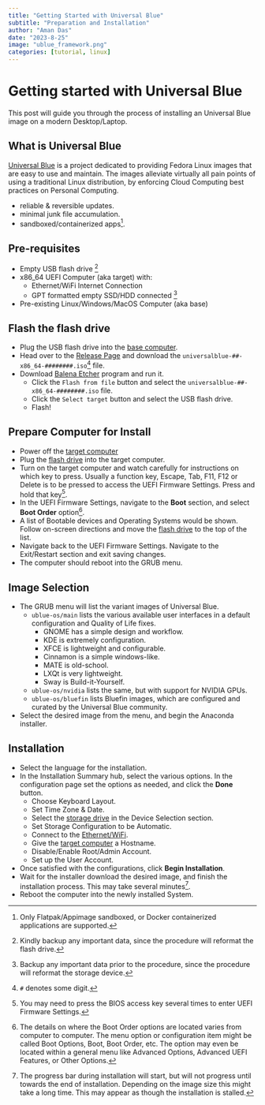```yaml
---
title: "Getting Started with Universal Blue"
subtitle: "Preparation and Installation"
author: "Aman Das"
date: "2023-8-25"
image: "ublue_framework.png"
categories: [tutorial, linux]
---
```


# Getting started with Universal Blue

This post will guide you through the process of installing an Universal Blue image on a modern Desktop/Laptop.

## What is Universal Blue

[Universal Blue](https://universal-blue.org/) is a project dedicated to providing Fedora Linux images that are easy to use and maintain. The images alleviate virtually all pain points of using a traditional Linux distribution, by enforcing Cloud Computing best practices on Personal Computing.

- reliable & reversible updates.
- minimal junk file accumulation.
- sandboxed/containerized apps[^1].

[^1]: Only Flatpak/Appimage sandboxed, or Docker containerized applications are supported.

## Pre-requisites

-   [Empty USB flash drive]{#usb} [^2]
-   [x86_64 UEFI Computer]{#target} (aka target) with:
    -   [Ethernet/WiFi Internet Connection]{#internet}
    -   [GPT formatted empty SSD/HDD connected]{#storage} [^3]
-   [Pre-existing Linux/Windows/MacOS Computer]{#base} (aka base)

[^2]: Kindly backup any important data, since the procedure will reformat the flash drive.

[^3]: Backup any important data prior to the procedure, since the procedure will reformat the storage device.

## Flash the flash drive

-   Plug the USB flash drive into the [base computer](#base).
-   Head over to the [Release Page](https://github.com/ublue-os/main/releases/latest) and download the `universalblue-##-x86_64-########.iso`[^4] file.
-   Download [Balena Etcher](https://etcher.balena.io/) program and run it.
    -   Click the `Flash from file` button and select the `universalblue-##-x86_64-########.iso` file.
    -   Click the `Select target` button and select the USB flash drive.
    -   Flash!

[^4]: `#` denotes some digit.

## Prepare Computer for Install

-   Power off the [target computer](#target)
-   Plug the [flash drive](#usb) into the target computer.
-   Turn on the target computer and watch carefully for instructions on which key to press. Usually a function key, Escape, Tab, F11, F12 or Delete is to be pressed to access the UEFI Firmware Settings. Press and hold that key[^5].
-   In the UEFI Firmware Settings, navigate to the **Boot** section, and select **Boot Order** option[^6].
-   A list of Bootable devices and Operating Systems would be shown. Follow on-screen directions and move the [flash drive](#usb) to the top of the list.
-   Navigate back to the UEFI Firmware Settings. Navigate to the Exit/Restart section and exit saving changes.
-   The computer should reboot into the GRUB menu.

[^5]: You may need to press the BIOS access key several times to enter UEFI Firmware Settings.

[^6]: The details on where the Boot Order options are located varies from computer to computer. The menu option or configuration item might be called Boot Options, Boot, Boot Order, etc. The option may even be located within a general menu like Advanced Options, Advanced UEFI Features, or Other Options.

## Image Selection

-   The GRUB menu will list the variant images of Universal Blue.
    -   `ublue-os/main` lists the various available user interfaces in a default configuration and Quality of Life fixes.
        -   GNOME has a simple design and workflow.
        -   KDE is extremely configuration.
        -   XFCE is lightweight and configurable.
        -   Cinnamon is a simple windows-like.
        -   MATE is old-school.
        -   LXQt is very lightweight.
        -   Sway is Build-it-Yourself.
    -   `ublue-os/nvidia` lists the same, but with support for NVIDIA GPUs.
    -   `ublue-os/bluefin` lists Bluefin images, which are configured and curated by the Universal Blue community.
-   Select the desired image from the menu, and begin the Anaconda installer.

## Installation

-   Select the language for the installation.
-   In the Installation Summary hub, select the various options. In the configuration page set the options as needed, and click the **Done** button.
    -   Choose Keyboard Layout.
    -   Set Time Zone & Date.
    -   Select the [storage drive](#storage) in the Device Selection section.
    -   Set Storage Configuration to be Automatic.
    -   Connect to the [Ethernet/WiFi](#internet).
    -   Give the [target computer](#target) a Hostname.
    -   Disable/Enable Root/Admin Account.
    -   Set up the User Account.
-   Once satisfied with the configurations, click **Begin Installation**.
-   Wait for the installer download the desired image, and finish the installation process. This may take several minutes[^7].
-   Reboot the computer into the newly installed System.

[^7]: The progress bar during installation will start, but will not progress until towards the end of installation. Depending on the image size this might take a long time. This may appear as though the installation is stalled.
